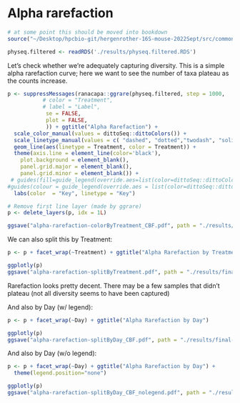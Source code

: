 # Alpha rarefaction

```r
# at some point this should be moved into bookdown
source("~/Desktop/hpcbio-git/hergenrother-16S-mouse-2022Sept/src/common_code.R", local = knitr::knit_global())
```

```r
physeq.filtered <- readRDS('./results/physeq.filtered.RDS')
```

Let's check whether we're adequately capturing diversity.  This is a simple alpha rarefaction curve; here we want to see the number of taxa plateau as the counts increase.

```r
p <- suppressMessages(ranacapa::ggrare(physeq.filtered, step = 1000,
           # color = "Treatment",
           # label = "Label",
            se = FALSE,
            plot = FALSE,
            )) + ggtitle("Alpha Rarefaction") +
  scale_color_manual(values = dittoSeq::dittoColors()) +
  scale_linetype_manual(values = c( "dashed", "dotted","twodash", "solid")) +
  geom_line(aes(linetype = Treatment, color = Treatment)) +
  theme(axis.line = element_line(color='black'),
    plot.background = element_blank(),
    panel.grid.major = element_blank(),
    panel.grid.minor = element_blank()) +
 # guides(fill=guide_legend(override.aes=list(color=dittoSeq::dittoColors(), linetype = c( "dashed", "dotted","twodash", "solid"))))
#guides(colour = guide_legend(override.aes = list(color=dittoSeq::dittoColors(), linetype = c( "dashed", "dotted","twodash", "solid"))))
  labs(color  = "Key", linetype = "Key")

# Remove first line layer (made by ggrare)
p <- delete_layers(p, idx = 1L)

ggsave("alpha-rarefaction-colorByTreatment_CBF.pdf", path = "./results/final-plots", width = 8, height = 5, device = "pdf")
```


We can also split this by Treatment:

```r
p <- p + facet_wrap(~Treatment) + ggtitle("Alpha Rarefaction by Treatment")

ggplotly(p)
ggsave("alpha-rarefaction-splitByTreatment.pdf", path = "./results/final-plots", device = "pdf")
```

Rarefaction looks pretty decent. There may be a few samples that didn't plateau (not all diversity seems to have been captured)


And also by Day (w/ legend):

```r
p <- p + facet_wrap(~Day) + ggtitle("Alpha Rarefaction by Day") 

ggplotly(p)
ggsave("alpha-rarefaction-splitByDay_CBF.pdf", path = "./results/final-plots", device = "pdf", width = 6, height = 4)
```
And also by Day (w/o legend):

```r
p <- p + facet_wrap(~Day) + ggtitle("Alpha Rarefaction by Day") +
  theme(legend.position="none")

ggplotly(p)
ggsave("alpha-rarefaction-splitByDay_CBF_nolegend.pdf", path = "./results/final-plots", device = "pdf", width = 5, height = 4)
```
